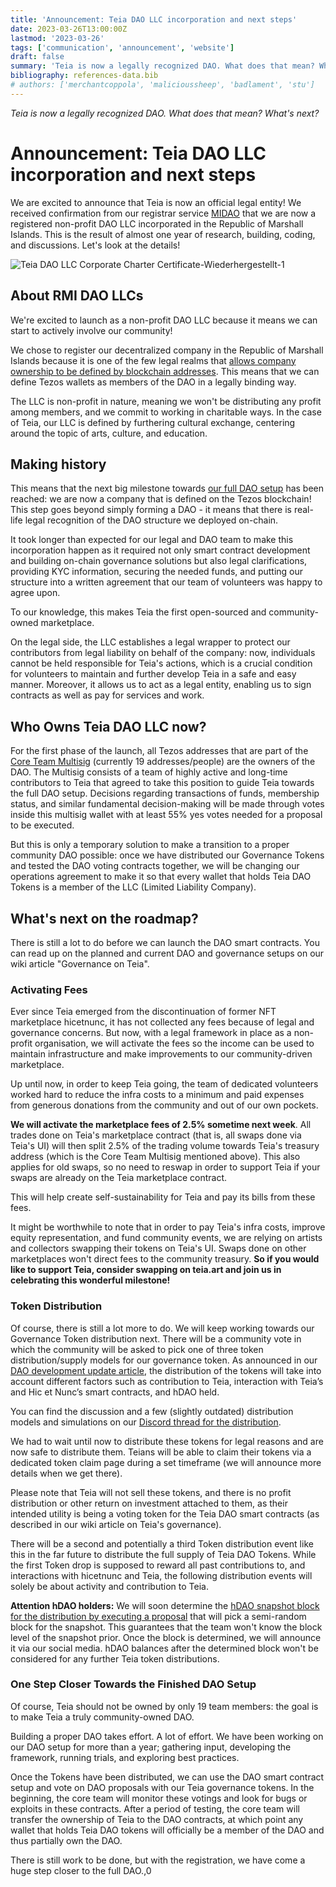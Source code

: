 ```yaml
---
title: 'Announcement: Teia DAO LLC incorporation and next steps'
date: 2023-03-26T13:00:00Z
lastmod: '2023-03-26'
tags: ['communication', 'announcement', 'website']
draft: false
summary: 'Teia is now a legally recognized DAO. What does that mean? What's next?'
bibliography: references-data.bib
# authors: ['merchantcoppola', 'malicioussheep', 'badlament', 'stu']
---
```


_Teia is now a legally recognized DAO. What does that mean? What's next?_

# Announcement: Teia DAO LLC incorporation and next steps

We are excited to announce that Teia is now an official legal entity! We received confirmation from our registrar service [MIDAO](https://www.midao.org/) that we are now a registered non-profit DAO LLC incorporated in the Republic of Marshall Islands. This is the result of almost one year of research, building, coding, and discussions. Let's look at the details!

![Teia DAO LLC Corporate Charter Certificate-Wiederhergestellt-1](https://user-images.githubusercontent.com/97635650/227769237-a64570f9-ef4a-4e12-8d12-055142b06265.jpg)



## About RMI DAO LLCs

We're excited to launch as a non-profit DAO LLC because it means we can start to actively involve our community!

We chose to register our decentralized company in the Republic of Marshall Islands because it is one of the few legal realms that [allows company ownership to be defined by blockchain addresses](https://www.theblock.co/post/197435/marshall-islands-dao-law). This means that we can define Tezos wallets as members of the DAO in a legally binding way.

The LLC is non-profit in nature, meaning we won't be distributing any profit among members, and we commit to working in charitable ways. In the case of Teia, our LLC is defined by furthering cultural exchange, centering around the topic of arts, culture, and education.

## Making history

This means that the next big milestone towards [our full DAO setup](https://github.com/teia-community/teia-docs/wiki/Governance-on-Teia#building-towards-the-actual-dao) has been reached: we are now a company that is defined on the Tezos blockchain! This step goes beyond simply forming a DAO - it means that there is real-life legal recognition of the DAO structure we deployed on-chain.

It took longer than expected for our legal and DAO team to make this incorporation happen as it required not only smart contract development and building on-chain governance solutions but also legal clarifications, providing KYC information, securing the needed funds, and putting our structure into a written agreement that our team of volunteers was happy to agree upon.

To our knowledge, this makes Teia the first open-sourced and community-owned marketplace.

On the legal side, the LLC establishes a legal wrapper to protect our contributors from legal liability on behalf of the company: now, individuals cannot be held responsible for Teia's actions, which is a crucial condition for volunteers to maintain and further develop Teia in a safe and easy manner. Moreover, it allows us to act as a legal entity, enabling us to sign contracts as well as pay for services and work.

## Who Owns Teia DAO LLC now?

For the first phase of the launch, all Tezos addresses that are part of the [Core Team Multisig](https://core-team-multisig.onrender.com/) (currently 19 addresses/people) are the owners of the DAO. The Multisig consists of a team of highly active and long-time contributors to Teia that agreed to take this position to guide Teia towards the full DAO setup. Decisions regarding transactions of funds, membership status, and similar fundamental decision-making will be made through votes inside this multisig wallet with at least 55% yes votes needed for a proposal to be executed.

But this is only a temporary solution to make a transition to a proper community DAO possible: once we have distributed our Governance Tokens and tested the DAO voting contracts together, we will be changing our operations agreement to make it so that every wallet that holds Teia DAO Tokens is a member of the LLC (Limited Liability Company).

## What's next on the roadmap?

There is still a lot to do before we can launch the DAO smart contracts. You can read up on the planned and current DAO and governance setups on our wiki article "Governance on Teia".

### Activating Fees

Ever since Teia emerged from the discontinuation of former NFT marketplace hicetnunc, it has not collected any fees because of legal and governance concerns. But now, with a legal framework in place as a non-profit organisation, we will activate the fees so the income can be used to maintain infrastructure and make improvements to our community-driven marketplace.

Up until now, in order to keep Teia going, the team of dedicated volunteers worked hard to reduce the infra costs to a minimum and paid expenses from generous donations from the community and out of our own pockets.

**We will activate the marketplace fees of 2.5% sometime next week**. All trades done on Teia's marketplace contract (that is, all swaps done via Teia's UI) will then split 2.5% of the trading volume towards Teia's treasury address (which is the Core Team Multisig mentioned above). This also applies for old swaps, so no need to reswap in order to support Teia if your swaps are already on the Teia marketplace contract.

This will help create self-sustainability for Teia and pay its bills from these fees.

It might be worthwhile to note that in order to pay Teia's infra costs, improve equity representation, and fund community events, we are relying on artists and collectors swapping their tokens on Teia's UI. Swaps done on other marketplaces won't direct fees to the community treasury. **So if you would like to support Teia, consider swapping on teia.art and join us in celebrating this wonderful milestone!**

### Token Distribution

Of course, there is still a lot more to do. We will keep working towards our Governance Token distribution next. There will be a community vote in which the community will be asked to pick one of three token distribution/supply models for our governance token. As announced in our [DAO development update article](https://blog.teia.art/blog/dao-development-update-01), the distribution of the tokens will take into account different factors such as contribution to Teia, interaction with Teia’s and Hic et Nunc’s smart contracts, and hDAO held.

You can find the discussion and a few (slightly outdated) distribution models and simulations on our [Discord thread for the distribution](https://discourse.teia.art/t/teia-dao-token-distribution-discussion/605).

We had to wait until now to distribute these tokens for legal reasons and are now safe to distribute them. Teians will be able to claim their tokens via a dedicated token claim page during a set timeframe (we will announce more details when we get there).

Please note that Teia will not sell these tokens, and there is no profit distribution or other return on investment attached to them, as their intended utility is being a voting token for the Teia DAO smart contracts (as described in our wiki article on Teia's governance).

There will be a second and potentially a third Token distribution event like this in the far future to distribute the full supply of Teia DAO Tokens. While the first Token drop is supposed to reward all past contributions to, and interactions with hicetnunc and Teia, the following distribution events will solely be about activity and contribution to Teia.

**Attention hDAO holders:** We will soon determine the [hDAO snapshot block for the distribution by executing a proposal](https://ipfs.io/ipfs/QmWVs7PJz6qo6JwFNuimDkBo85E9kPBu2nR1dJvHTzsZvA) that will pick a semi-random block for the snapshot. This guarantees that the team won't know the block level of the snapshot prior. Once the block is determined, we will announce it via our social media. hDAO balances after the determined block won't be considered for any further Teia token distributions.

### One Step Closer Towards the Finished DAO Setup

Of course, Teia should not be owned by only 19 team members: the goal is to make Teia a truly community-owned DAO.

Building a proper DAO takes effort. A lot of effort. We have been working on our DAO setup for more than a year; gathering input, developing the framework, running trials, and exploring best practices.

Once the Tokens have been distributed, we can use the DAO smart contract setup and vote on DAO proposals with our Teia governance tokens. In the beginning, the core team will monitor these votings and look for bugs or exploits in these contracts. After a period of testing, the core team will transfer the ownership of Teia to the DAO contracts, at which point any wallet that holds Teia DAO tokens will officially be a member of the DAO and thus partially own the DAO.

There is still work to be done, but with the registration, we have come a huge step closer to the full DAO.,0
